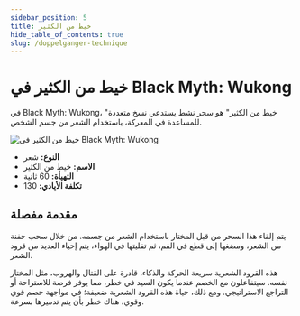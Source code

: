 ```yaml
---
sidebar_position: 5
title: خيط من الكثير
hide_table_of_contents: true
slug: /doppelganger-technique
---
```


# خيط من الكثير في Black Myth: Wukong

في Black Myth: Wukong، "خيط من الكثير" هو سحر نشط يستدعي نسخ متعددة للمساعدة في المعركة، باستخدام الشعر من جسم الشخص.

<img
    src="https://image.informedainews.com/fss.gif"
    alt="خيط من الكثير في Black Myth: Wukong"
/>

- **النوع:** شعر
- **الاسم:** خيط من الكثير
- **التهيأة:** 60 ثانية
- **تكلفة الأيادي:** 130

## مقدمة مفصلة

يتم إلقاء هذا السحر من قبل المختار باستخدام الشعر من جسمه. من خلال سحب حفنة من الشعر، ومضغها إلى قطع في الفم، ثم تفليتها في الهواء، يتم إحياء العديد من قرود الشعر.

هذه القرود الشعرية سريعة الحركة والذكاء، قادرة على القتال والهروب، مثل المختار نفسه. سيتفاعلون مع الخصم عندما يكون السيد في خطر، مما يوفر فرصة للاستراحة أو التراجع الاستراتيجي. ومع ذلك، حياة هذه القرود الشعرية ضعيفة؛ في مواجهة خصم قوي وقوي، هناك خطر بأن يتم تدميرها بسرعة.